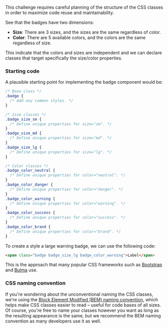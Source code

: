 This challenge requires careful planning of the structure of the CSS classes in order to maximize code reuse and maintainability.

See that the badges have two dimensions:

- **Size**: There are 3 sizes, and the sizes are the same regardless of color.
- **Color**: There are 5 available colors, and the colors are the same regardless of size.

This indicate that the colors and sizes are independent and we can declare classes that target specifically the size/color properties.

### Starting code

A plausible starting point for implementing the badge component would be:

```css
/* Base class */
.badge {
  /* Add any common styles. */
}

/* Size classes */
.badge_size_sm {
  /* Define unique properties for size="sm". */
}
.badge_size_md {
  /* Define unique properties for size="md". */
}
.badge_size_lg {
  /* Define unique properties for size="lg". */
}

/* Color classes */
.badge_color_neutral {
  /* Define unique properties for color="neutral". */
}
.badge_color_danger {
  /* Define unique properties for color="danger". */
}
.badge_color_warning {
  /* Define unique properties for color="warning". */
}
.badge_color_success {
  /* Define unique properties for color="success". */
}
.badge_color_brand {
  /* Define unique properties for color="brand". */
}
```

To create a style a large warning badge, we can use the following code:

```html
<span class="badge badge_size_lg badge_color_warning">Label</span>
```

This is the approach that many popular CSS frameworks such as [Bootstrap](https://getbootstrap.com/docs/5.3/components/badge/) and [Bulma](https://bulma.io/documentation/elements/tag/) use.

### CSS naming convention

If you're wondering about the unconventional naming the CSS classes, we're using the [Block Element Modified (BEM) naming convention](https://en.bem.info/methodology/naming-convention/#naming-rules), which helps make CSS classes easier to read – useful for code bases of all sizes. Of course, you're free to name your classes however you want as long as the resulting appearance is the same, but we recommend the BEM naming convention as many developers use it as well.
